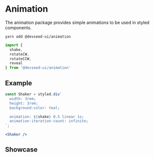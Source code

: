 

<Meta title="Components/Animation" />

# Animation

The animation package provides simple animations to be used in styled components.

```
yarn add @devseed-ui/animation
```

```js
import {
  shake,
  rotateCW,
  rotateCCW,
  reveal
} from '@devseed-ui/animation'
```

## Example

```jsx
const Shaker = styled.div`
  width: 3rem;
  height: 3rem;
  background-color: teal;

  animation: ${shake} 0.5 linear 1s;
  animation-iteration-count: infinite;
`;

<Shaker />
```

## Showcase

<Canvas>
  <Story name='Showcase'>
    <Animate title="Shake" animation={shake} duration="0.5s" easing="linear" />
    <Animate
      title="Rotate CW"
      animation={rotateCW}
      duration="1s"
      easing="linear"
    />
    <Animate
      title="Rotate CCW"
      animation={rotateCCW}
      duration="1s"
      easing="linear"
    />
    <Animate title="Reveal" animation={reveal} duration="0.64s" easing="ease" />
  </Story>
</Canvas>
